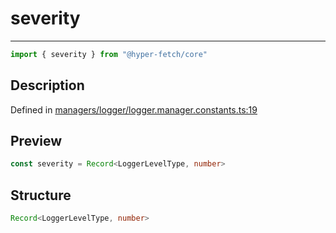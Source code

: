 

# severity

<div class="api-docs__separator" data-reactroot="">

---

</div><div class="api-docs__import" data-reactroot="">

```ts
import { severity } from "@hyper-fetch/core"
```

</div><div class="api-docs__section">

## Description

</div><div class="api-docs__description"><span class="api-docs__do-not-parse">



</span></div><p class="api-docs__definition">

Defined in [managers/logger/logger.manager.constants.ts:19](https://github.com/BetterTyped/hyper-fetch/blob/c3e2c45/packages/core/src/managers/logger/logger.manager.constants.ts#L19)

</p><div class="api-docs__section">

## Preview

</div><div class="api-docs__preview var">

```ts
const severity = Record<LoggerLevelType, number>
```

</div><div class="api-docs__section">

## Structure

</div><div class="api-docs__returns">

```ts
Record<LoggerLevelType, number>
```

</div>